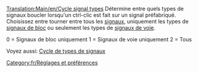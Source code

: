 [[Translation:Main/en/Cycle signal types]]
{{en/-}}
Détermine entre quels types de signaux boucler lorsqu'un ctrl-clic est fait sur un signal préfabriqué. Choisissez entre tourner entre tous les [[Main/fr/Signaux|signaux]], uniquement les types de [[Main/en/Signaux/Fr#Signaux de blocs|signaux de bloc]] ou seulement les types de [[Main/en/Signaux/Fr#Signaux de chemin|signaux de voie]].

0 = Signaux de bloc uniquement
1 = Signaux de voie uniquement
2 = Tous

Voyez aussi: [[Main/en/Options avancées/Construction/Fr#Cycle de types de signaux|Cycle de types de signaux]]

[[Category:fr/Réglages et préférences]]